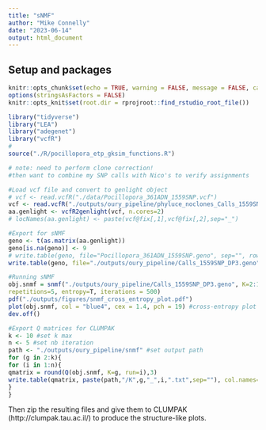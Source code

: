 ```yaml
---
title: "sNMF"
author: "Mike Connelly"
date: "2023-06-14"
output: html_document
---
```

## Setup and packages
```r
knitr::opts_chunk$set(echo = TRUE, warning = FALSE, message = FALSE, cache = TRUE)
options(stringsAsFactors = FALSE)
knitr::opts_knit$set(root.dir = rprojroot::find_rstudio_root_file())
```
```r
library("tidyverse")
library("LEA")
library("adegenet")
library("vcfR")
# 
source("./R/pocillopora_etp_gksim_functions.R")
```
```r
# note: need to perform clone correction! 
#then want to combine my SNP calls with Nico's to verify assignments

#Load vcf file and convert to genlight object
# vcf <- read.vcfR("./data/Pocillopora_361ADN_1559SNP.vcf")
vcf <- read.vcfR("./outputs/oury_pipeline/phyluce_noclones_Calls_1559SNP_DP3_SP6.vcf")
aa.genlight <- vcfR2genlight(vcf, n.cores=2)
# locNames(aa.genlight) <- paste(vcf@fix[,1],vcf@fix[,2],sep="_")
```

```r
#Export for sNMF
geno <- t(as.matrix(aa.genlight))
geno[is.na(geno)] <- 9
# write.table(geno, file="Pocillopora_361ADN_1559SNP.geno", sep="", row.names=F, col.names=F)
write.table(geno, file="./outputs/oury_pipeline/Calls_1559SNP_DP3.geno", sep="", row.names=F, col.names=F)

```

```r
#Running sNMF
obj.snmf = snmf("./outputs/oury_pipeline/Calls_1559SNP_DP3.geno", K=2:12, project="new", ploidy=2, CPU=2,
repetitions=5, entropy=T, iterations = 500)
pdf("./outputs/figures/snmf_cross_entropy_plot.pdf")
plot(obj.snmf, col = "blue4", cex = 1.4, pch = 19) #cross-entropy plot
dev.off()
```

```r
#Export Q matrices for CLUMPAK
k <- 10 #set k max
n <- 5 #set nb iteration
path <- "./outputs/oury_pipeline/snmf" #set output path
for (g in 2:k){
for (i in 1:n){
qmatrix = round(Q(obj.snmf, K=g, run=i),3)
write.table(qmatrix, paste(path,"/K",g,"_",i,".txt",sep=""), col.names=F, row.names=F)
}
}
```

Then zip the resulting files and give them to CLUMPAK (http://clumpak.tau.ac.il/) to produce the structure-like plots.

